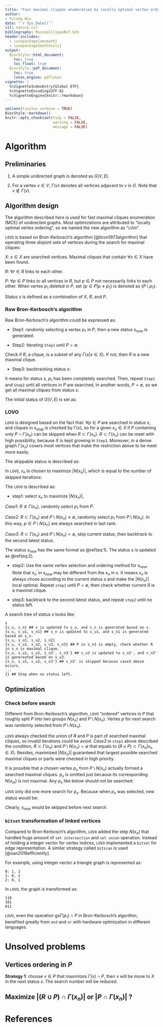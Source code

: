 ```yaml
---
title: "Fast maximal cliques enumeration by locally optimal vertex ordering"
author: 
- Yulong Niu
date: "`r Sys.Date()`"
csl: nature.csl
bibliography: MaximalCliqueRef.bib
header-includes:
  - \usepackage{amsmath}
  - \usepackage{mathtools}
output:
  BiocStyle::html_document:
    toc: true
    toc_float: true
  BiocStyle::pdf_document:
    toc: true
    latex_engine: pdflatex
vignette: |
  %\VignetteIndexEntry{Global ETF}
  %\VignetteEncoding{UTF-8}
  %\VignetteEngine{knitr::rmarkdown}
---
```


```r
options(tinytex.verbose = TRUE)
BiocStyle::markdown()
knitr::opts_chunk$set(tidy = FALSE,
                      warning = FALSE,
                      message = FALSE)
```

# Algorithm

## Preliminaries

1.  A simple undirected graph is denoted as $G(V, E)$.

2.  For a vertex $v \in V$, $\Gamma(v)$ denotes all vertices adjacent to $v$ in $G$. Note that $v \notin \Gamma(v)$.

## Algorithm design

The algorithm described here is used for fast maximal cliques enumeration (MCE) of undirected graphs. Most optimizations are attributed to "locally optimal vertex ordering", so we named the new algorithm as "`LOVO`".

`LOVO` is based on Bron-Kerbosch's algorithm [@bron1973algorithm] that operating three disjoint sets of vertices during the search for maximal cliques:

$X$: $x \in X$ are searched vertices. Maximal cliques that contain $\forall x \in X$ have been found.

$R$: $\forall r \in R$ links to each other.

$P$: $\forall p \in P$ links to all vertices in $R$, but $p \in P$ not necessarily links to each other. When vertex $p_1$ deleted in $P$, set $\{ p \in P | p \neq p_1 \}$ is denoted as $\{ P \setminus p_1 \}$.

Status $s$ is defined as a combination of $X$, $R$, and $P$.

\begin{equation*}
\begin{split}
s &: \{ x \in X \}, \{ r \in R \}, \{ p \in P \} \\
\end{split}
\end{equation*}

### Raw Bron-Kerbosch's algorithm

Raw Bron-Kerbosch's algorithm could be expressed as:

* Step1: randomly selecting a vertex $p_1$ in $P$, then a new status $s_{new}$ is generated:

\begin{equation}
\begin{split}
s_{new} &: \{ x \in X \}, \{ r \in R, p_1 \}, \{ \Gamma(p_1) \cap P \} \\
\end{split}
(\#eq:1)
\end{equation}

* Step2: Iterating `Step1` until $P = \emptyset$:

\begin{equation*}
\begin{split}
s_{stop} &: \{ x \in X \}, \{r \in R, p_1, \dots, p_n \}, \{ \} \\
\end{split}
\end{equation*}

Check if $R$, a clique, is a subset of any $\Gamma(x | x \in X)$. If not, then $R$ is a new maximal clique.

* Step3: backtracking status $s$:

\begin{equation}
\begin{split}
s_{updated} &: \{ x \in X, p_1 \}, \{ r \in R \}, \{ P \setminus p_1 \} \\
\end{split}
(\#eq:2)
\end{equation}

It means for status $s$, $p_1$ has been completely searched. Then, repeat `Step1` and `Step2` until all vertices in $P$ are searched, in another words, $P = \emptyset$, so we get all maximal cliques from status $s$.

The initial status of $G(V, E)$ is set as:

\begin{equation*}
\begin{split}
s_{init} &: \{ \}, \{ \}, \{ v \in V \} \\
\end{split}
\end{equation*}

### LOVO

`LOVO` is designed based on the fact that: $\forall p \in P$ are searched in status $s$, and cliques in $s_{stop}$ is checked by $\Gamma(x)$, so for a given $x_n \in X$ if $P$ containing only $P \cap \Gamma(x_n)$ can be skipped when $R \subset \Gamma(x_n)$. $R \subset \Gamma(x_n)$ can be meet with high possibility, because $X$ is kept growing in `Step3`. Moreover, in a dense graph $\Gamma(x_n)$ covers most vertices that make the restriction above to be meet more easily.

The skippable status is described as:

\begin{equation*}
\begin{split}
s_{skip} &: \{x \in X\}, \{  r \in (R | R \subset \Gamma(x_n)) \}, \{ P \cap \Gamma(x_n | x_n \in X) \} \\
\end{split}
\end{equation*}

In `LOVO`, $x_n$ is chosen to maximize $|N(x_n)|$, which is equal to the number of skipped iterations:

\begin{equation*}
\begin{split}
N(x_n) &= (R \cup P) \cap \Gamma(x_n) \\
\end{split}
\end{equation*}

The `LOVO` is described as:

* step1: select $x_n$ to maximize $|N(x_n)|$,

*Case1*: $R \not\subset \Gamma(x_n)$, randomly select $p_1$ from $P$.

*Case2*: $R \subset \Gamma(x_n)$ and $P \setminus N(x_n) \neq \emptyset$, randomly select $p_1$ from $P \setminus N(x_n)$. In this way, $p \in P \setminus N(x_n)$ are always searched in last rank.

*Case3*: $R \subset \Gamma(x_n)$ and $P \setminus N(x_n) = \emptyset$, skip current status, then backtrack to the second latest status.

The status $s_{new}$ has the same format as \@ref(eq:1). The status $s$ is updated as \@ref(eq:2).

* step2: Use the same vertex selection and ordering method for $s_{new}$. Note that $x_n^{\prime}$ in $s_{new}$ may be different from the $x_n$ in $s$. It means $x_n$ is always chose according to the current status $s$ and make the $|N(x_n)|$ local optimal. Repeat `step1` until $P = \emptyset$, then check whether current $R$ is a maximal clique.

* step3: backtrack to the second latest status, and repeat `step2` until no status left.

A search tree of status $s$ looks like:

```
{s}
{s_u, s_n} ## s is updated to s_u, and s_n is generated based on s.
{s_u, s_u1, s_n1} ## s_n is updated to s_u1, and s_n1 is generated based on s_n.
{s_u, s_u1, s_u2, s_n2}
{s_u, s_u1, s_u2, s_u3, s_n3} ## P in s_n3 is empty, check whether R in s_n is maximal clique.
{s_u, s_u1, s_u2, s_n3', s_n3'} ## s_u3 is updated to s_n3', and s_n3' is genereated based on s_u3.
{s_u, s_u1, s_u2, s_n3'} ## s_n3' is skipped because case3 above occurs.
...
{} ## Stop when no status left.
```

## Optimization

### Check before search

Different from Bron-Kerbosch's algorithm, `LOVO` "ordered" vertices in $P$ that roughly split $P$ into two groups $N(x_n)$ and $P \setminus N(x_n)$. Vertex $p$ for next search was randomly selected from $P \setminus N(x_n)$.

`LOVO` always checked the union of $R$ and $P$ is part of searched maximal cliques, so invalid iterations could be avoid. *Case3* in `step1` above described the condition, $R \subset \Gamma(x_n)$ and $P \setminus N(x_n) = \emptyset$ that equals to $(R \cup P) \subset \Gamma(x_n | x_n \in X)$. Besides, maximized $|N(x_n)|$ guaranteed that largest possible searched maximal cliques or parts were checked in high priority. 

It is possible that a chosen vertex $p_x$ from $P \setminus N(x_n)$ actually formed a searched maximal cliques. $p_x$ is omitted just because its corresponding $N(x_m)$ is not maximal. Any $p_x$ like below should not be searched:

\begin{equation*}
\begin{split}
\{ \Gamma(p_x) \cap P \cup R, p_x \} \subset \Gamma(x_m | x_m \in X) \\
\end{split}
\end{equation*}

`LOVO` only did one more search for $p_x$. Because when $p_x$ was selected, new status would be:

\begin{equation*}
\begin{split}
s_{new} &: \{ x \in X \}, \{ r \in R, p_x \}, \{ \Gamma(p_x) \cap P \} \\
\end{split}
\end{equation*}

Clearly, $s_{new}$ would be skipped before next search.

### `bitset` transformation of linked vertices

Compared to Bron-Kerbosch's algorithm, `LOVO` added the step $N(x_n)$ that handled huge amount of `set intersection` and `set union` operation. Instead of holding a integer vector for vertex indices, `LOVO` implemented a `bitset` for edge representation. A similar strategy called `bitscan` is used [@san2018efficiently].

For example, using integer vector a triangle graph is represented as:

```
0: 1, 2
1: 0, 2
2: 0, 1
```

In `LOVO`, the graph is transformed as:

```
110
101
011
```

`LOVO`, even the operation gs$\Gamma(p_1) \cap P$ in Bron-Kerbosch's algorithm, benefited greatly from `and` and `or` with hardware optimization in different languages.

# Unsolved problems

## Vertices ordering in $P$

**Strategy 1**: choose $v \in P$ that maximizes $\Gamma(v) \cap P$, then $v$ will be move to $X$ in the next status $s$. The search number will be reduced.

## Maximize $|(R \cup P) \cap \Gamma(x_n)|$ or $|P \cap \Gamma(x_n)|$ ?

# References

